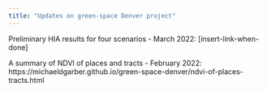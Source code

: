 ```yaml
---
title: "Updates on green-space Denver project"
---
```


Preliminary HIA results for four scenarios - March 2022:
[insert-link-when-done]

A summary of NDVI of places and tracts - February 2022:
https://michaeldgarber.github.io/green-space-denver/ndvi-of-places-tracts.html